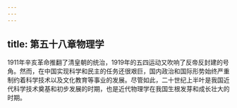 ```yaml
---
---
---
```

title: 第五十八章物理学
---



1911年辛亥革命推翻了清皇朝的统治，1919年的五四运动又吹响了反帝反封建的号角。然而，在中国实现科学和民主的任务还很艰巨，国内政治和国际形势始终严重制约着科学技术以及文化教育等事业的发展。尽管如此，二十世纪上半叶是我国近代科学技术奠基和初步发展的时期，也是近代物理学在我国生根发芽和成长壮大的时期。